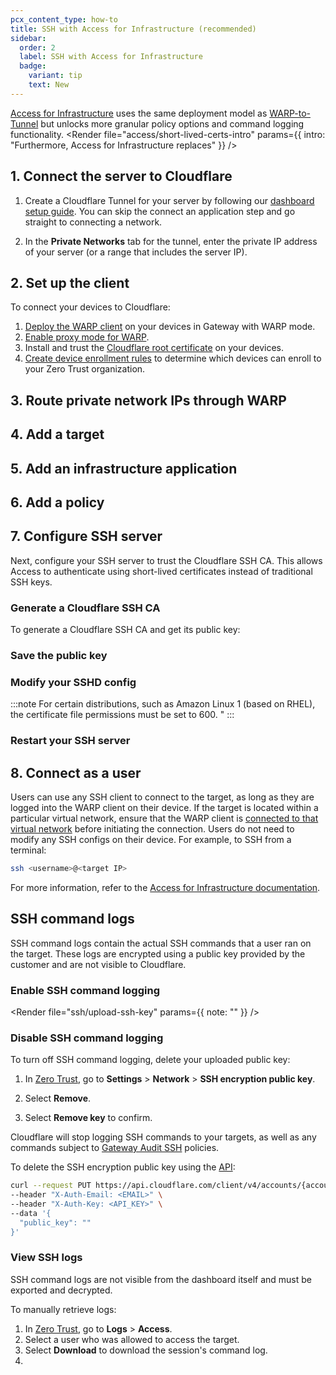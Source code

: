 ```yaml
---
pcx_content_type: how-to
title: SSH with Access for Infrastructure (recommended)
sidebar:
  order: 2
  label: SSH with Access for Infrastructure
  badge:
    variant: tip
    text: New
---
```



[Access for Infrastructure](/cloudflare-one/applications/non-http/infrastructure-apps/) uses the same deployment model as [WARP-to-Tunnel](/cloudflare-one/connections/connect-networks/use-cases/ssh/ssh-warp-to-tunnel/) but unlocks more granular policy options and command logging functionality.
<Render file="access/short-lived-certs-intro" params={{ intro: "Furthermore, Access for Infrastructure replaces" }} />

## 1. Connect the server to Cloudflare

1. Create a Cloudflare Tunnel for your server by following our [dashboard setup guide](/cloudflare-one/connections/connect-networks/get-started/create-remote-tunnel/). You can skip the connect an application step and go straight to connecting a network.

2. In the **Private Networks** tab for the tunnel, enter the private IP address of your server (or a range that includes the server IP).

## 2. Set up the client

To connect your devices to Cloudflare:

1. [Deploy the WARP client](/cloudflare-one/connections/connect-devices/warp/deployment/) on your devices in Gateway with WARP mode.
2. [Enable proxy mode for WARP](/cloudflare-one/connections/connect-networks/warp/warp-modes/#proxy-mode).
3. Install and trust the [Cloudflare root certificate](/cloudflare-one/connections/connect-devices/warp/user-side-certificates/) on your devices.
4. [Create device enrollment rules](/cloudflare-one/connections/connect-devices/warp/deployment/device-enrollment/) to determine which devices can enroll to your Zero Trust organization.

## 3. Route private network IPs through WARP

<Render file="tunnel/warp-to-tunnel-route-ips" />

## 4. Add a target

<Render file="access/add-target" />

## 5. Add an infrastructure application

<Render file="access/add-infrastructure-app" />

## 6. Add a policy

<Render file="access/add-infrastructure-policy" />

## 7. Configure SSH server

Next, configure your SSH server to trust the Cloudflare SSH CA. This allows Access to authenticate using short-lived certificates instead of traditional SSH keys.

### Generate a Cloudflare SSH CA

<Render file="ssh/ssh-proxy-ca-note" />

To generate a Cloudflare SSH CA and get its public key:

<Render file="ssh/ssh-proxy-ca" />

### Save the public key
<Render file="ssh/public-key" />

### Modify your SSHD config
<Render file="ssh/modify-sshd" />

:::note
For certain distributions, such as Amazon Linux 1 (based on RHEL), the certificate file permissions must be set to 600. "
:::

### Restart your SSH server
<Render file="ssh/restart-server" />

## 8. Connect as a user

Users can use any SSH client to connect to the target, as long as they are logged into the WARP client on their device. If the target is located within a particular virtual network, ensure that the WARP client is [connected to that virtual network](/cloudflare-one/connections/connect-networks/private-net/cloudflared/tunnel-virtual-networks/#connect-to-a-virtual-network) before initiating the connection. Users do not need to modify any SSH configs on their device. For example, to SSH from a terminal:

```sh
ssh <username>@<target IP>
```

For more information, refer to the [Access for Infrastructure documentation](/cloudflare-one/applications/non-http/infrastructure-apps/#connect-as-a-user).

## SSH command logs

SSH command logs contain the actual SSH commands that a user ran on the target. These logs are encrypted using a public key provided by the customer and are not visible to Cloudflare.

### Enable SSH command logging

<Render file="ssh/upload-ssh-key" params={{ note: "" }} />

### Disable SSH command logging

To turn off SSH command logging, delete your uploaded public key:

<Tabs>
<TabItem label="Dashboard">

1. In [Zero Trust](https://one.dash.cloudflare.com), go to **Settings** > **Network** > **SSH encryption public key**.

2. Select **Remove**.

3. Select **Remove key** to confirm.

Cloudflare will stop logging SSH commands to your targets, as well as any commands subject to [Gateway Audit SSH](/cloudflare-one/policies/gateway/network-policies/ssh-logging/) policies.

</TabItem>
<TabItem label="API">

To delete the SSH encryption public key using the [API](/api/operations/zero-trust-update-audit-ssh-settings):

```sh
curl --request PUT https://api.cloudflare.com/client/v4/accounts/{account_id}/gateway/audit_ssh_settings \
--header "X-Auth-Email: <EMAIL>" \
--header "X-Auth-Key: <API_KEY>" \
--data '{
  "public_key": ""
}'
```
</TabItem>
</Tabs>

### View SSH logs

SSH command logs are not visible from the dashboard itself and must be exported and decrypted.

To manually retrieve logs:

1. In [Zero Trust](https://one.dash.cloudflare.com), go to **Logs** > **Access**.
2. Select a user who was allowed to access the target.
3. Select **Download** to download the session's command log.
4. <Render file="ssh/decrypt-ssh-log" />
